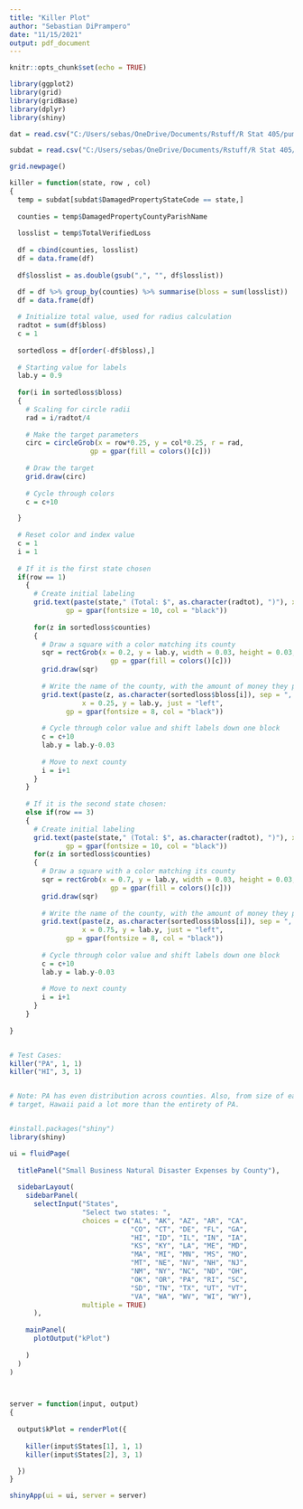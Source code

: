 ---
title: "Killer Plot"
author: "Sebastian DiPrampero"
date: "11/15/2021"
output: pdf_document
---

```{r setup, include=FALSE}
knitr::opts_chunk$set(echo = TRUE)
```

```{r}
library(ggplot2)
library(grid)
library(gridBase)
library(dplyr)
library(shiny)

dat = read.csv("C:/Users/sebas/OneDrive/Documents/Rstuff/R Stat 405/pums.csv")

subdat = read.csv("C:/Users/sebas/OneDrive/Documents/Rstuff/R Stat 405/SBA_Disaster_Loan_Data_csv.csv")


```


```{r}


grid.newpage()

killer = function(state, row , col)
{
  temp = subdat[subdat$DamagedPropertyStateCode == state,]
  
  counties = temp$DamagedPropertyCountyParishName
  
  losslist = temp$TotalVerifiedLoss
  
  df = cbind(counties, losslist)
  df = data.frame(df)
  
  df$losslist = as.double(gsub(",", "", df$losslist))

  df = df %>% group_by(counties) %>% summarise(bloss = sum(losslist))
  df = data.frame(df)
  
  # Initialize total value, used for radius calculation
  radtot = sum(df$bloss)
  c = 1
  
  sortedloss = df[order(-df$bloss),]
  
  # Starting value for labels
  lab.y = 0.9
  
  for(i in sortedloss$bloss)
  {
    # Scaling for circle radii
    rad = i/radtot/4
    
    # Make the target parameters
    circ = circleGrob(x = row*0.25, y = col*0.25, r = rad,
                    gp = gpar(fill = colors()[c]))
  
    # Draw the target
    grid.draw(circ)
    
    # Cycle through colors
    c = c+10

  }
  
  # Reset color and index value
  c = 1
  i = 1
  
  # If it is the first state chosen
  if(row == 1)
    {
      # Create initial labeling
      grid.text(paste(state," (Total: $", as.character(radtot), ")"), x = 0.2, y = 0.95,
              gp = gpar(fontsize = 10, col = "black"))
      
      for(z in sortedloss$counties)
      {
        # Draw a square with a color matching its county
        sqr = rectGrob(x = 0.2, y = lab.y, width = 0.03, height = 0.03,
                         gp = gpar(fill = colors()[c]))
        grid.draw(sqr)
        
        # Write the name of the county, with the amount of money they paid
        grid.text(paste(z, as.character(sortedloss$bloss[i]), sep = ", $"), 
                  x = 0.25, y = lab.y, just = "left",
              gp = gpar(fontsize = 8, col = "black"))
        
        # Cycle through color value and shift labels down one block
        c = c+10
        lab.y = lab.y-0.03
        
        # Move to next county
        i = i+1
      }
    }
    
    # If it is the second state chosen:
    else if(row == 3)
    {
      # Create initial labeling
      grid.text(paste(state," (Total: $", as.character(radtot), ")"), x = 0.7, y = 0.95,
              gp = gpar(fontsize = 10, col = "black"))
      for(z in sortedloss$counties)
      {
        # Draw a square with a color matching its county
        sqr = rectGrob(x = 0.7, y = lab.y, width = 0.03, height = 0.03,
                         gp = gpar(fill = colors()[c]))
        grid.draw(sqr)
        
        # Write the name of the county, with the amount of money they paid
        grid.text(paste(z, as.character(sortedloss$bloss[i]), sep = ", $"), 
                  x = 0.75, y = lab.y, just = "left",
              gp = gpar(fontsize = 8, col = "black"))
        
        # Cycle through color value and shift labels down one block
        c = c+10
        lab.y = lab.y-0.03
        
        # Move to next county
        i = i+1
      }
    }
    
}


# Test Cases:
killer("PA", 1, 1)
killer("HI", 3, 1)


# Note: PA has even distribution across counties. Also, from size of each 
# target, Hawaii paid a lot more than the entirety of PA.


#install.packages("shiny")
library(shiny)

ui = fluidPage(
  
  titlePanel("Small Business Natural Disaster Expenses by County"),
  
  sidebarLayout(
    sidebarPanel(
      selectInput("States", 
                  "Select two states: ", 
                  choices = c("AL", "AK", "AZ", "AR", "CA", 
                              "CO", "CT", "DE", "FL", "GA", 
                              "HI", "ID", "IL", "IN", "IA", 
                              "KS", "KY", "LA", "ME", "MD", 
                              "MA", "MI", "MN", "MS", "MO", 
                              "MT", "NE", "NV", "NH", "NJ", 
                              "NM", "NY", "NC", "ND", "OH", 
                              "OK", "OR", "PA", "RI", "SC", 
                              "SD", "TN", "TX", "UT", "VT", 
                              "VA", "WA", "WV", "WI", "WY"),
                  multiple = TRUE)
      ),
    
    mainPanel(
      plotOutput("kPlot")
      
    )
  )
)



server = function(input, output)
{
  
  output$kPlot = renderPlot({
    
    killer(input$States[1], 1, 1)
    killer(input$States[2], 3, 1)

  })
}

shinyApp(ui = ui, server = server)



```
